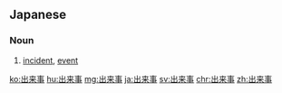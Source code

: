 ==Japanese==
{{ja-kanjitab|で|き|こと|k3=ごと|r=y|yomi=kun}}

===Noun===
{{ja-noun|できごと}}
# [[incident]], [[event]]

[[ko:出来事]]
[[hu:出来事]]
[[mg:出来事]]
[[ja:出来事]]
[[sv:出来事]]
[[chr:出来事]]
[[zh:出来事]]